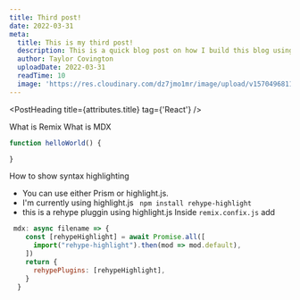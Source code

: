 ```yaml
---
title: Third post!
date: 2022-03-31
meta: 
  title: This is my third post!
  description: This is a quick blog post on how I build this blog using Remix, MDX, and Vercel
  author: Taylor Covington
  uploadDate: 2022-03-31
  readTime: 10
  image: 'https://res.cloudinary.com/dz7jmo1mr/image/upload/v1570496811/trees.jpg.jpg'
---
```



<div className="prose lg:prose-xl">

<PostHeading  title={attributes.title} tag={'React'} />

What is Remix
What is MDX


```js
function helloWorld() {

}
```

How to show syntax highlighting
- You can use either Prism or highlight.js.
- I'm currently using highlight.js 
` npm install rehype-highlight`
- this is a rehype pluggin  using highlight.js
Inside `remix.confix.js` add

```js
 mdx: async filename => {
    const [rehypeHighlight] = await Promise.all([
      import("rehype-highlight").then(mod => mod.default),
    ])
    return {
      rehypePlugins: [rehypeHighlight],
    }
  }
```
</div>